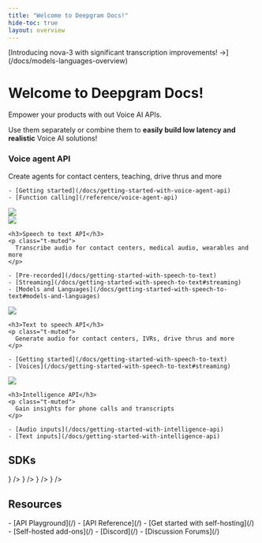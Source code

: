 ```yaml
---
title: "Welcome to Deepgram Docs!"
hide-toc: true
layout: overview
---
```


<style>
{`
  .fern-page-heading {
    display: none;
  }

  .col {
    display: flex;
    flex-direction: column;
    width: 40%;
  }
  
  .col .right {
    display: flex;
    flex-direction: column;
    align-items: flex-end;
    justify-content: flex-end;
  }
  
  .col h3 {
    margin-top: 12px !important;
  }
  
  .right img {
    width: 60% !important;
    float: right;
  }
  
  .right {
    display: flex;
    flex-direction: column;
    align-items: center;
    justify-content: center;
  }
  
  .banner .fern-card {
    width: 100%;
    text-align: left;
    padding: 24px;
  }
  
  .banner .fern-card ul {
    margin-top: 4px !important;
  }
  
  .fern-card {
    display: flex;
    flex-direction: row;
  }
  
  .fern-card p {
    margin-bottom: 12px !important;
  }
  
  .center {
    padding-left: 10px;
    padding-right: 10px;
    margin-top: 24px;
  }
  
  .fern-card img {
    width: 100%;
  }
  
  h3 {
    color: white !important;
    padding-bottom: 8px !important;
  }
  
  .badge {
    border: 1px solid #232329;
    padding: 8px 12px;
    border-radius: 50px;
    margin-bottom: 2rem;
    color: #BBBBBF !important;
  }
  
  .badge:hover {
    color: #FBFBFF !important;
  }
  
  .white .fern-card ul {
    margin-top: .75rem !important;
    position: relative;
    left: -2.5rem !important;
  }
  
  .white .fern-card .overflow-hidden {
    overflow: visible !important;
  }
  
  h2 {
    margin-top: 80px !important;
  }
  
  @media (max-width: 768px) {
    .fern-card {
      flex-direction: column !important;
    }
    
    .col {
      width: 100% !important;
    }
    
    .col.right {
      margin-top: 24px;
      order: -1;
    }
    
    .right img {
      width: 100% !important;
    }
  }
`}
</style>

<div class="banner">
<div class="badge">[Introducing nova-3 with significant transcription improvements! →](/docs/models-languages-overview)</div>
<h1>Welcome to Deepgram Docs!</h1>
Empower your products with out Voice AI APIs.

Use them separately or combine them to **easily build low latency and realistic** Voice AI solutions!

<div class="fern-card p-6 center">
  <div class="col">
    <h3>Voice agent API</h3>
    <p class="t-muted">
      Create agents for contact centers, teaching, drive thrus and more
    </p>
    
    - [Getting started](/docs/getting-started-with-voice-agent-api)
    - [Function calling](/reference/voice-agent-api)
  </div>
  
  <div class="col right">
    <img src="../assets/images/purple.svg" />
  </div>
</div>
</div>

<CardGroup cols={3}>
  <Card>
    <img src="../assets/images/blue.svg" />
  
    <h3>Speech to text API</h3>
    <p class="t-muted">
      Transcribe audio for contact centers, medical audio, wearables and more
    </p>
    
    - [Pre-recorded](/docs/getting-started-with-speech-to-text)
    - [Streaming](/docs/getting-started-with-speech-to-text#streaming)
    - [Models and Languages](/docs/getting-started-with-speech-to-text#models-and-languages)
  </Card>
  <Card>
    <img src="../assets/images/pink.svg" />
  
    <h3>Text to speech API</h3>
    <p class="t-muted">
      Generate audio for contact centers, IVRs, drive thrus and more
    </p>
    
    - [Getting started](/docs/getting-started-with-speech-to-text)
    - [Voices](/docs/getting-started-with-speech-to-text#streaming)
  </Card>
  <Card>
    <img src="../assets/images/yellow.svg" />
  
    <h3>Intelligence API</h3>
    <p class="t-muted">
      Gain insights for phone calls and transcripts
    </p>
    
    - [Audio inputs](/docs/getting-started-with-intelligence-api)
    - [Text inputs](/docs/getting-started-with-intelligence-api)
  </Card>
</CardGroup>

## SDKs
<CardGroup cols={4}>
<Card 
  title="Python"
  iconPosition="left"
  icon={<img src="https://fern-image-hosting.s3.us-east-1.amazonaws.com/deepgram/python.svg" />}
/>
<Card 
  title="JavaScript"
  iconPosition="left"
  icon={<img src="https://fern-image-hosting.s3.us-east-1.amazonaws.com/deepgram/js-yellow.svg" />}
/>
<Card 
  title=".Net"
  iconPosition="left"
  icon={<img src="https://fern-image-hosting.s3.us-east-1.amazonaws.com/deepgram/net.svg" />}
/>
<Card 
  title="Go"
  iconPosition="left"
  icon={<img src="https://fern-image-hosting.s3.us-east-1.amazonaws.com/deepgram/go.svg" />}
/>
</CardGroup>

## Resources
<div class="white">
<CardGroup cols={3}>
<Card 
  title="Explore"
  icon="rocket"
  iconPosition="left"
>
- [API Playground](/)
- [API Reference](/)
</Card>
<Card 
  title="Self Host"
  icon="tools"
  iconPosition="left"
>
- [Get started with self-hosting](/)
- [Self-hosted add-ons](/)
</Card>
<Card 
  title="Community"
  icon="users"
  iconPosition="left"
>
- [Discord](/)
- [Discussion Forums](/)
</Card>
</CardGroup>
</div>


